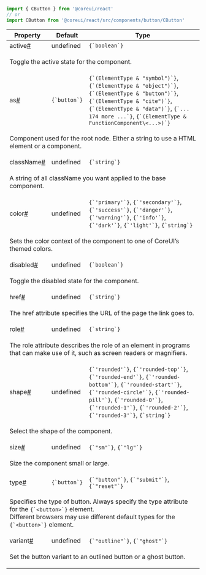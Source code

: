
```jsx
import { CButton } from '@coreui/react'
// or
import CButton from '@coreui/react/src/components/button/CButton'
```

<div className="table-responsive table-api border rounded mb-3">
  <table className="table">
    <thead>
      <tr>
        <th>Property</th>
        <th>Default</th>
        <th>Type</th>
      </tr>
    </thead>
    <tbody>
      <tr id="cbutton-active">
        <td className="text-primary fw-semibold">active<a href="#cbutton-active" aria-label="CButton active permalink" className="anchor-link after">#</a></td>
        <td>undefined</td>
        <td><code>{`boolean`}</code></td>
      </tr>
      <tr>
        <td colSpan="3">
          <p>Toggle the active state for the component.</p>
        </td>
      </tr>
      <tr id="cbutton-as">
        <td className="text-primary fw-semibold">as<a href="#cbutton-as" aria-label="CButton as permalink" className="anchor-link after">#</a></td>
        <td><code>{`button`}</code></td>
        <td><code>{`(ElementType & "symbol")`}</code>, <code>{`(ElementType & "object")`}</code>, <code>{`(ElementType & "button")`}</code>, <code>{`(ElementType & "cite")`}</code>, <code>{`(ElementType & "data")`}</code>, <code>{`... 174 more ...`}</code>, <code>{`(ElementType & FunctionComponent\<...>)`}</code></td>
      </tr>
      <tr>
        <td colSpan="3">
          <p>Component used for the root node. Either a string to use a HTML element or a component.</p>
        </td>
      </tr>
      <tr id="cbutton-className">
        <td className="text-primary fw-semibold">className<a href="#cbutton-className" aria-label="CButton className permalink" className="anchor-link after">#</a></td>
        <td>undefined</td>
        <td><code>{`string`}</code></td>
      </tr>
      <tr>
        <td colSpan="3">
          <p>A string of all className you want applied to the base component.</p>
        </td>
      </tr>
      <tr id="cbutton-color">
        <td className="text-primary fw-semibold">color<a href="#cbutton-color" aria-label="CButton color permalink" className="anchor-link after">#</a></td>
        <td>undefined</td>
        <td><code>{`'primary'`}</code>, <code>{`'secondary'`}</code>, <code>{`'success'`}</code>, <code>{`'danger'`}</code>, <code>{`'warning'`}</code>, <code>{`'info'`}</code>, <code>{`'dark'`}</code>, <code>{`'light'`}</code>, <code>{`string`}</code></td>
      </tr>
      <tr>
        <td colSpan="3">
          <p>Sets the color context of the component to one of CoreUI’s themed colors.</p>
        </td>
      </tr>
      <tr id="cbutton-disabled">
        <td className="text-primary fw-semibold">disabled<a href="#cbutton-disabled" aria-label="CButton disabled permalink" className="anchor-link after">#</a></td>
        <td>undefined</td>
        <td><code>{`boolean`}</code></td>
      </tr>
      <tr>
        <td colSpan="3">
          <p>Toggle the disabled state for the component.</p>
        </td>
      </tr>
      <tr id="cbutton-href">
        <td className="text-primary fw-semibold">href<a href="#cbutton-href" aria-label="CButton href permalink" className="anchor-link after">#</a></td>
        <td>undefined</td>
        <td><code>{`string`}</code></td>
      </tr>
      <tr>
        <td colSpan="3">
          <p>The href attribute specifies the URL of the page the link goes to.</p>
        </td>
      </tr>
      <tr id="cbutton-role">
        <td className="text-primary fw-semibold">role<a href="#cbutton-role" aria-label="CButton role permalink" className="anchor-link after">#</a></td>
        <td>undefined</td>
        <td><code>{`string`}</code></td>
      </tr>
      <tr>
        <td colSpan="3">
          <p>The role attribute describes the role of an element in programs that can make use of it, such as screen readers or magnifiers.</p>
        </td>
      </tr>
      <tr id="cbutton-shape">
        <td className="text-primary fw-semibold">shape<a href="#cbutton-shape" aria-label="CButton shape permalink" className="anchor-link after">#</a></td>
        <td>undefined</td>
        <td><code>{`'rounded'`}</code>, <code>{`'rounded-top'`}</code>, <code>{`'rounded-end'`}</code>, <code>{`'rounded-bottom'`}</code>, <code>{`'rounded-start'`}</code>, <code>{`'rounded-circle'`}</code>, <code>{`'rounded-pill'`}</code>, <code>{`'rounded-0'`}</code>, <code>{`'rounded-1'`}</code>, <code>{`'rounded-2'`}</code>, <code>{`'rounded-3'`}</code>, <code>{`string`}</code></td>
      </tr>
      <tr>
        <td colSpan="3">
          <p>Select the shape of the component.</p>
        </td>
      </tr>
      <tr id="cbutton-size">
        <td className="text-primary fw-semibold">size<a href="#cbutton-size" aria-label="CButton size permalink" className="anchor-link after">#</a></td>
        <td>undefined</td>
        <td><code>{`"sm"`}</code>, <code>{`"lg"`}</code></td>
      </tr>
      <tr>
        <td colSpan="3">
          <p>Size the component small or large.</p>
        </td>
      </tr>
      <tr id="cbutton-type">
        <td className="text-primary fw-semibold">type<a href="#cbutton-type" aria-label="CButton type permalink" className="anchor-link after">#</a></td>
        <td><code>{`button`}</code></td>
        <td><code>{`"button"`}</code>, <code>{`"submit"`}</code>, <code>{`"reset"`}</code></td>
      </tr>
      <tr>
        <td colSpan="3">
          <p>Specifies the type of button. Always specify the type attribute for the <code>{`&lt;button&gt;`}</code> element.<br />
Different browsers may use different default types for the <code>{`&lt;button&gt;`}</code> element.</p>
        </td>
      </tr>
      <tr id="cbutton-variant">
        <td className="text-primary fw-semibold">variant<a href="#cbutton-variant" aria-label="CButton variant permalink" className="anchor-link after">#</a></td>
        <td>undefined</td>
        <td><code>{`"outline"`}</code>, <code>{`"ghost"`}</code></td>
      </tr>
      <tr>
        <td colSpan="3">
          <p>Set the button variant to an outlined button or a ghost button.</p>
        </td>
      </tr>
    </tbody>
  </table>
</div>
